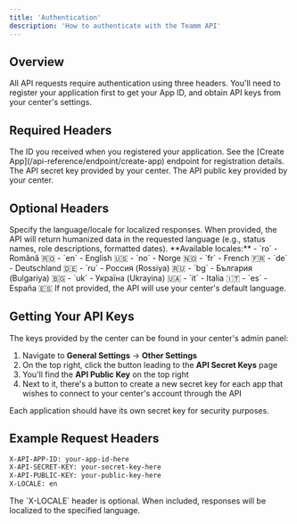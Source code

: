 ```yaml
---
title: 'Authentication'
description: 'How to authenticate with the Teamm API'
---
```


## Overview

All API requests require authentication using three headers. You'll need to register your application first to get your App ID, and obtain API keys from your center's settings.

## Required Headers

<ParamField path="X-API-APP-ID" type="string" required>
	The ID you received when you registered your application. See the [Create
	App](/api-reference/endpoint/create-app) endpoint for registration details.
</ParamField>

<ParamField path="X-API-SECRET-KEY" type="string" required>
	The API secret key provided by your center.
</ParamField>

<ParamField path="X-API-PUBLIC-KEY" type="string" required>
	The API public key provided by your center.
</ParamField>

## Optional Headers

<ParamField path="X-LOCALE" type="string">
	Specify the language/locale for localized responses. When provided, the API
	will return humanized data in the requested language (e.g., status names,
	role descriptions, formatted dates). **Available locales:** - `ro` - Română
	🇷🇴 - `en` - English 🇺🇸 - `no` - Norge 🇳🇴 - `fr` - French 🇫🇷 - `de` -
	Deutschland 🇩🇪 - `ru` - Россия (Rossiya) 🇷🇺 - `bg` - България (Bulgariya) 🇧🇬
	- `uk` - Україна (Ukrayina) 🇺🇦 - `it` - Italia 🇮🇹 - `es` - España 🇪🇸 If not
	provided, the API will use your center's default language.
</ParamField>

## Getting Your API Keys

The keys provided by the center can be found in your center's admin panel:

1. Navigate to **General Settings** → **Other Settings**
2. On the top right, click the button leading to the **API Secret Keys** page
3. You'll find the **API Public Key** on the top right
4. Next to it, there's a button to create a new secret key for each app that wishes to connect to your center's account through the API

<Note>
	Each application should have its own secret key for security purposes.
</Note>

## Example Request Headers

```bash
X-API-APP-ID: your-app-id-here
X-API-SECRET-KEY: your-secret-key-here
X-API-PUBLIC-KEY: your-public-key-here
X-LOCALE: en
```

<Note>
	The `X-LOCALE` header is optional. When included, responses will be
	localized to the specified language.
</Note>
